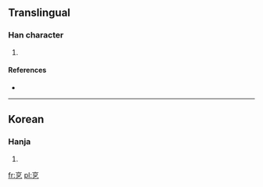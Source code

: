 ==Translingual==

===Han character===
{{Han char|rn=5|rad=乙|as=05|sn=6|four=|canj=卜口弓 (YRN)}}

# {{defn|Han|sort=乙05}}

====References====
* {{Han ref|kx=0084.141|dkj=|dj=|hdz=|uh=3414|ud=13332|bh=|bd=}}

----

==Korean==

===Hanja===
{{ko-hanja|hangeul=골|rv=gol|mr=kol|y=kol}}

# {{defn|lang=ko|sort=乙05}}

[[fr:㐔]]
[[pl:㐔]]